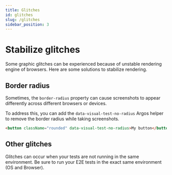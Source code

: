 ```yaml
---
title: Glitches
id: glitches
slug: /glitches
sidebar_position: 3
---
```


# Stabilize glitches

Some graphic glitches can be experienced because of unstable rendering engine of browsers. Here are some solutions to stabilize rendering.

## Border radius

Sometimes, the `border-radius` property can cause screenshots to appear differently across different browsers or devices.

To address this, you can add the `data-visual-test-no-radius` Argos helper to remove the border radius while taking screenshots.

```html
<button className="rounded" data-visual-test-no-radius>My button</button>
```

## Other glitches

Glitches can occur when your tests are not running in the same environment. Be sure to run your E2E tests in the exact same environment (OS and Browser).
